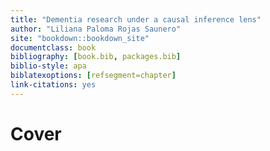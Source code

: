 --- 
title: "Dementia research under a causal inference lens"
author: "Liliana Paloma Rojas Saunero"
site: "bookdown::bookdown_site"
documentclass: book
bibliography: [book.bib, packages.bib]
biblio-style: apa
biblatexoptions: [refsegment=chapter]
link-citations: yes
---

# Cover {-}